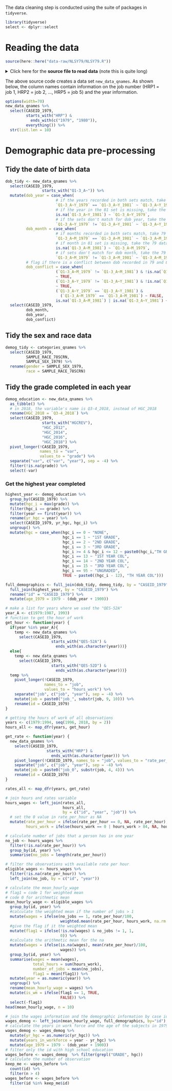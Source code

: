 The data cleaning step is conducted using the suite of packages in `tidyverse`.

```r
library(tidyverse)
select <- dplyr::select
```

# Reading the data

```r
source(here::here("data-raw/NLSY79/NLSY79.R"))
```

<details class="source">
<summary>Click here for the **source file to read data** (note this is quite long)</summary>
The code below is provided by the NLSY79 database to do the
reading and initial cleaning of data.

```r
```

</details>
The above source code creates a data set `new_data_qnames`.
As shown below, the column names contain information on the job number
(HRP1 = job 1, HRP2 = job 2, ..., HRP5 = job 5) and the year information.

```r
options(width=70)
new_data_qnames %>%
  select(CASEID_1979,
         starts_with("HRP") &
           ends_with(c("1979", "1980")),
         everything()) %>%
  str(list.len = 10)
```

# Demographic data pre-processing
## Tidy the date of birth data

```r
dob_tidy <- new_data_qnames %>%
  select(CASEID_1979,
                starts_with("Q1-3_A~")) %>%
  mutate(dob_year = case_when(
                      # if the years recorded in both sets match, take 79 data
                      `Q1-3_A~Y_1979` == `Q1-3_A~Y_1981` ~ `Q1-3_A~Y_1979`,
                      # if the year in the 81 set is missing, take the 79 data
                      is.na(`Q1-3_A~Y_1981`) ~ `Q1-3_A~Y_1979`,
                      # if the sets don't match for dob year, take the 79 data
                      `Q1-3_A~Y_1979` != `Q1-3_A~Y_1981` ~ `Q1-3_A~Y_1979`),
         dob_month = case_when(
                      # if months recorded in both sets match, take 79 data
                      `Q1-3_A~M_1979` == `Q1-3_A~M_1981` ~ `Q1-3_A~M_1979`,
                      # if month in 81 set is missing, take the 79 data
                      is.na(`Q1-3_A~M_1981`) ~ `Q1-3_A~M_1979`,
                      # if sets don't match for dob month, take the 79 data
                      `Q1-3_A~M_1979` != `Q1-3_A~M_1981` ~ `Q1-3_A~M_1979`),
         # flag if there is a conflict between dob recorded in 79 and 81
         dob_conflict = case_when(
                      (`Q1-3_A~M_1979` != `Q1-3_A~M_1981`) & !is.na(`Q1-3_A~M_1981`)
                      ~ TRUE,
                      (`Q1-3_A~Y_1979` != `Q1-3_A~Y_1981`) & !is.na(`Q1-3_A~Y_1981`)
                      ~ TRUE,
                      (`Q1-3_A~Y_1979` == `Q1-3_A~Y_1981`) &
                        (`Q1-3_A~M_1979` == `Q1-3_A~M_1981`) ~ FALSE,
                      is.na(`Q1-3_A~M_1981`) | is.na(`Q1-3_A~Y_1981`) ~ FALSE)) %>%
  select(CASEID_1979,
         dob_month,
         dob_year,
         dob_conflict)
```

## Tidy the sex and race data

```r
demog_tidy <- categories_qnames %>%
  select(CASEID_1979,
         SAMPLE_RACE_78SCRN,
         SAMPLE_SEX_1979) %>%
  rename(gender = SAMPLE_SEX_1979,
         race = SAMPLE_RACE_78SCRN)
```

## Tidy the grade completed in each year

```r
demog_education <- new_data_qnames %>%
  as_tibble() %>%
  # in 2018, the variable's name is Q3-4_2018, instead of HGC_2018
  rename(HGC_2018 = `Q3-4_2018`) %>%
  select(CASEID_1979,
                starts_with("HGCREV"),
                "HGC_2012",
                "HGC_2014",
                "HGC_2016",
                "HGC_2018") %>%
  pivot_longer(!CASEID_1979,
               names_to = "var",
               values_to = "grade") %>%
  separate("var", c("var", "year"), sep = -4) %>%
  filter(!is.na(grade)) %>%
  select(-var)
```

### Get the highest year completed

```r
highest_year <- demog_education %>%
  group_by(CASEID_1979) %>%
  mutate(hgc_i = max(grade)) %>%
  filter(hgc_i == grade) %>%
  filter(year == first(year)) %>%
  rename(yr_hgc = year) %>%
  select(CASEID_1979, yr_hgc, hgc_i) %>%
  ungroup() %>%
  mutate(hgc = case_when(hgc_i == 0 ~ "NONE",
                         hgc_i == 1 ~ "1ST GRADE",
                         hgc_i == 2 ~ "2ND GRADE",
                         hgc_i == 3 ~ "3RD GRADE",
                         hgc_i >= 4 & hgc_i <= 12 ~ paste0(hgc_i,"TH GRADE"),
                         hgc_i == 13 ~ "1ST YEAR COL",
                         hgc_i == 14 ~ "2ND YEAR COL",
                         hgc_i == 15 ~ "3RD YEAR COL",
                         hgc_i == 95 ~ "UNGRADED",
                         TRUE ~ paste0((hgc_i - 12), "TH YEAR COL")))

```
```r
full_demographics <- full_join(dob_tidy, demog_tidy, by = "CASEID_1979") %>%
  full_join(highest_year, by = "CASEID_1979") %>%
  rename("id" = "CASEID_1979") %>%
  mutate(age_1979 = 1979 - (dob_year + 1900))

```
```r
# make a list for years where we used the "QES-52A"
year_A <- c(1979:1987, 1993)
# function to get the hour of work
get_hour <- function(year) {
  if(year %in% year_A){
    temp <- new_data_qnames %>%
      select(CASEID_1979,
                    starts_with("QES-52A") &
                      ends_with(as.character(year)))}
  else{
    temp <- new_data_qnames %>%
      select(CASEID_1979,
                    starts_with("QES-52D") &
                      ends_with(as.character(year)))}
  temp %>%
    pivot_longer(!CASEID_1979,
                 names_to = "job",
                 values_to = "hours_work") %>%
    separate("job", c("job", "year"), sep = -4) %>%
    mutate(job = paste0("job_", substr(job, 9, 10))) %>%
    rename(id = CASEID_1979)
}

# getting the hours of work of all observations
years <- c(1979:1994, seq(1996, 2018, by = 2))
hours_all <- map_dfr(years, get_hour)

```
```r
get_rate <- function(year) {
  new_data_qnames %>%
    select(CASEID_1979,
                  starts_with("HRP") &
                    ends_with(as.character(year))) %>%
    pivot_longer(!CASEID_1979, names_to = "job", values_to = "rate_per_hour") %>%
    separate("job", c("job", "year"), sep = -4) %>%
    mutate(job = paste0("job_0", substr(job, 4, 4))) %>%
    rename(id = CASEID_1979)
}

rates_all <- map_dfr(years, get_rate)

# join hours and rates variable
hours_wages <- left_join(rates_all,
                         hours_all,
                         by = c("id", "year", "job")) %>%
  # set the 0 value in rate_per_hour as NA
  mutate(rate_per_hour = ifelse(rate_per_hour == 0, NA, rate_per_hour),
         hours_work = ifelse(hours_work == 0 | hours_work > 84, NA, hours_work))


```
```r
# calculate number of jobs that a person has in one year
no_job <- hours_wages %>%
  filter(!is.na(rate_per_hour)) %>%
  group_by(id, year) %>%
  summarise(no_jobs = length(rate_per_hour))

# filter the observations with available rate per hour
eligible_wages <- hours_wages %>%
  filter(!is.na(rate_per_hour)) %>%
  left_join(no_job, by = c("id", "year"))

# calculate the mean_hourly_wage
# flag1 = code 1 for weighted mean
# code 0 for arithmetic mean
mean_hourly_wage <- eligible_wages %>%
  group_by(id, year) %>%
  #calculate the weighted mean if the number of jobs > 1
  mutate(wages = ifelse(no_jobs == 1, rate_per_hour/100,
                        weighted.mean(rate_per_hour, hours_work, na.rm = TRUE)/100)) %>%
  #give the flag if it the weighted mean
  mutate(flag1 = ifelse(!is.na(wages) & no_jobs != 1, 1,
                        0)) %>%
  #calculate the arithmetic mean for the na
  mutate(wages = ifelse(is.na(wages), mean(rate_per_hour)/100,
                        wages)) %>%
  group_by(id, year) %>%
  summarise(wages = mean(wages),
            total_hours = sum(hours_work),
            number_of_jobs = mean(no_jobs),
            flag1 = mean(flag1)) %>%
  mutate(year = as.numeric(year)) %>%
  ungroup() %>%
  rename(mean_hourly_wage = wages) %>%
  mutate(is_wm = ifelse(flag1 == 1, TRUE,
                        FALSE)) %>%
  select(-flag1)
head(mean_hourly_wage, n = 10)

```
```r
# join the wages information and the demographic information by case id.
wages_demog <- left_join(mean_hourly_wage, full_demographics, by="id")
# calculate the years in work force and the age of the subjects in 1979
wages_demog <- wages_demog %>%
  mutate(yr_hgc = as.numeric(yr_hgc)) %>%
  mutate(years_in_workforce = year - yr_hgc) %>%
  mutate(age_1979 = 1979 - (dob_year + 1900))
# filter only the id with high school education
wages_before <- wages_demog  %>% filter(grepl("GRADE", hgc))
# calculate the number of observation
keep_me <- wages_before %>%
  count(id) %>%
  filter(n > 4)
wages_before <- wages_before %>%
  filter(id %in% keep_me$id)
```

